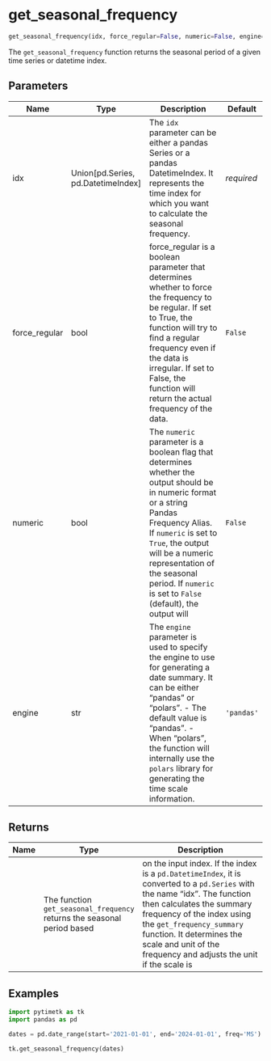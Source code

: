 # get_seasonal_frequency { #pytimetk.get_seasonal_frequency }

```python
get_seasonal_frequency(idx, force_regular=False, numeric=False, engine='pandas')
```

The `get_seasonal_frequency` function returns the seasonal period of a given 
time series or datetime index.

## Parameters {.doc-section .doc-section-parameters}

| Name          | Type                                 | Description                                                                                                                                                                                                                                                                                                   | Default    |
|---------------|--------------------------------------|---------------------------------------------------------------------------------------------------------------------------------------------------------------------------------------------------------------------------------------------------------------------------------------------------------------|------------|
| idx           | Union\[pd.Series, pd.DatetimeIndex\] | The `idx` parameter can be either a pandas Series or a pandas  DatetimeIndex. It represents the time index for which you want to  calculate the seasonal frequency.                                                                                                                                           | _required_ |
| force_regular | bool                                 | force_regular is a boolean parameter that determines whether to force  the frequency to be regular. If set to True, the function will try to  find a regular frequency even if the data is irregular. If set to False,  the function will return the actual frequency of the data.                            | `False`    |
| numeric       | bool                                 | The `numeric` parameter is a boolean flag that determines whether the  output should be in numeric format or a string Pandas Frequency Alias.  If `numeric` is set to `True`, the output will be a numeric representation  of the seasonal period. If `numeric` is set to `False` (default), the  output will | `False`    |
| engine        | str                                  | The `engine` parameter is used to specify the engine to use for  generating a date summary. It can be either "pandas" or "polars".   - The default value is "pandas".  - When "polars", the function will internally use the `polars` library    for generating the time scale information.                   | `'pandas'` |

## Returns {.doc-section .doc-section-returns}

| Name   | Type                                                                    | Description                                                                                                                                                                                                                                                                                                            |
|--------|-------------------------------------------------------------------------|------------------------------------------------------------------------------------------------------------------------------------------------------------------------------------------------------------------------------------------------------------------------------------------------------------------------|
|        | The function `get_seasonal_frequency` returns the seasonal period based | on the input index. If the index is a `pd.DatetimeIndex`, it is converted  to a `pd.Series` with the name "idx". The function then calculates the  summary frequency of the index using the `get_frequency_summary` function.  It determines the scale and unit of the frequency and adjusts the unit if  the scale is |

## Examples {.doc-section .doc-section-examples}

```python
import pytimetk as tk
import pandas as pd

dates = pd.date_range(start='2021-01-01', end='2024-01-01', freq='MS')

tk.get_seasonal_frequency(dates)
```